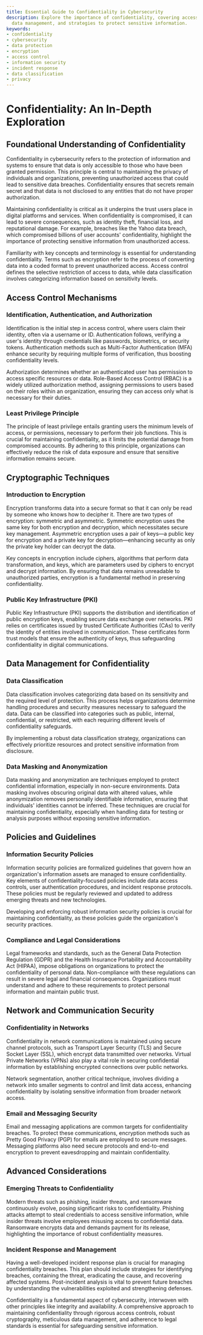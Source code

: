 ```yaml
---
title: Essential Guide to Confidentiality in Cybersecurity
description: Explore the importance of confidentiality, covering access control, encryption,
  data management, and strategies to protect sensitive information.
keywords:
- confidentiality
- cybersecurity
- data protection
- encryption
- access control
- information security
- incident response
- data classification
- privacy
---
```


# Confidentiality: An In-Depth Exploration

## Foundational Understanding of Confidentiality

Confidentiality in cybersecurity refers to the protection of information and systems to ensure that data is only accessible to those who have been granted permission. This principle is central to maintaining the privacy of individuals and organizations, preventing unauthorized access that could lead to sensitive data breaches. Confidentiality ensures that secrets remain secret and that data is not disclosed to any entities that do not have proper authorization.

Maintaining confidentiality is critical as it underpins the trust users place in digital platforms and services. When confidentiality is compromised, it can lead to severe consequences, such as identity theft, financial loss, and reputational damage. For example, breaches like the Yahoo data breach, which compromised billions of user accounts' confidentiality, highlight the importance of protecting sensitive information from unauthorized access.

Familiarity with key concepts and terminology is essential for understanding confidentiality. Terms such as encryption refer to the process of converting data into a coded format to prevent unauthorized access. Access control defines the selective restriction of access to data, while data classification involves categorizing information based on sensitivity levels.

## Access Control Mechanisms

### Identification, Authentication, and Authorization

Identification is the initial step in access control, where users claim their identity, often via a username or ID. Authentication follows, verifying a user's identity through credentials like passwords, biometrics, or security tokens. Authentication methods such as Multi-Factor Authentication (MFA) enhance security by requiring multiple forms of verification, thus boosting confidentiality levels.

Authorization determines whether an authenticated user has permission to access specific resources or data. Role-Based Access Control (RBAC) is a widely utilized authorization method, assigning permissions to users based on their roles within an organization, ensuring they can access only what is necessary for their duties.

### Least Privilege Principle

The principle of least privilege entails granting users the minimum levels of access, or permissions, necessary to perform their job functions. This is crucial for maintaining confidentiality, as it limits the potential damage from compromised accounts. By adhering to this principle, organizations can effectively reduce the risk of data exposure and ensure that sensitive information remains secure.

## Cryptographic Techniques

### Introduction to Encryption

Encryption transforms data into a secure format so that it can only be read by someone who knows how to decipher it. There are two types of encryption: symmetric and asymmetric. Symmetric encryption uses the same key for both encryption and decryption, which necessitates secure key management. Asymmetric encryption uses a pair of keys—a public key for encryption and a private key for decryption—enhancing security as only the private key holder can decrypt the data.

Key concepts in encryption include ciphers, algorithms that perform data transformation, and keys, which are parameters used by ciphers to encrypt and decrypt information. By ensuring that data remains unreadable to unauthorized parties, encryption is a fundamental method in preserving confidentiality.

### Public Key Infrastructure (PKI)

Public Key Infrastructure (PKI) supports the distribution and identification of public encryption keys, enabling secure data exchange over networks. PKI relies on certificates issued by trusted Certificate Authorities (CAs) to verify the identity of entities involved in communication. These certificates form trust models that ensure the authenticity of keys, thus safeguarding confidentiality in digital communications.

## Data Management for Confidentiality

### Data Classification

Data classification involves categorizing data based on its sensitivity and the required level of protection. This process helps organizations determine handling procedures and security measures necessary to safeguard the data. Data can be classified into categories such as public, internal, confidential, or restricted, with each requiring different levels of confidentiality safeguards.

By implementing a robust data classification strategy, organizations can effectively prioritize resources and protect sensitive information from disclosure.

### Data Masking and Anonymization

Data masking and anonymization are techniques employed to protect confidential information, especially in non-secure environments. Data masking involves obscuring original data with altered values, while anonymization removes personally identifiable information, ensuring that individuals' identities cannot be inferred. These techniques are crucial for maintaining confidentiality, especially when handling data for testing or analysis purposes without exposing sensitive information.

## Policies and Guidelines

### Information Security Policies

Information security policies are formalized guidelines that govern how an organization's information assets are managed to ensure confidentiality. Key elements of confidentiality-focused policies include data access controls, user authentication procedures, and incident response protocols. These policies must be regularly reviewed and updated to address emerging threats and new technologies.

Developing and enforcing robust information security policies is crucial for maintaining confidentiality, as these policies guide the organization's security practices.

### Compliance and Legal Considerations

Legal frameworks and standards, such as the General Data Protection Regulation (GDPR) and the Health Insurance Portability and Accountability Act (HIPAA), impose obligations on organizations to protect the confidentiality of personal data. Non-compliance with these regulations can result in severe legal and financial consequences. Organizations must understand and adhere to these requirements to protect personal information and maintain public trust.

## Network and Communication Security

### Confidentiality in Networks

Confidentiality in network communications is maintained using secure channel protocols, such as Transport Layer Security (TLS) and Secure Socket Layer (SSL), which encrypt data transmitted over networks. Virtual Private Networks (VPNs) also play a vital role in securing confidential information by establishing encrypted connections over public networks.

Network segmentation, another critical technique, involves dividing a network into smaller segments to control and limit data access, enhancing confidentiality by isolating sensitive information from broader network access.

### Email and Messaging Security

Email and messaging applications are common targets for confidentiality breaches. To protect these communications, encryption methods such as Pretty Good Privacy (PGP) for emails are employed to secure messages. Messaging platforms also need secure protocols and end-to-end encryption to prevent eavesdropping and maintain confidentiality.

## Advanced Considerations

### Emerging Threats to Confidentiality

Modern threats such as phishing, insider threats, and ransomware continuously evolve, posing significant risks to confidentiality. Phishing attacks attempt to steal credentials to access sensitive information, while insider threats involve employees misusing access to confidential data. Ransomware encrypts data and demands payment for its release, highlighting the importance of robust confidentiality measures.

### Incident Response and Management

Having a well-developed incident response plan is crucial for managing confidentiality breaches. This plan should include strategies for identifying breaches, containing the threat, eradicating the cause, and recovering affected systems. Post-incident analysis is vital to prevent future breaches by understanding the vulnerabilities exploited and strengthening defenses.

Confidentiality is a fundamental aspect of cybersecurity, interwoven with other principles like integrity and availability. A comprehensive approach to maintaining confidentiality through rigorous access controls, robust cryptography, meticulous data management, and adherence to legal standards is essential for safeguarding sensitive information.